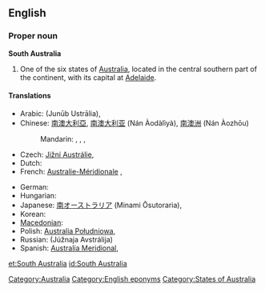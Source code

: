 {{wikipedia}}
==English==

===Proper noun===
'''South Australia'''

# One of the six states of [[Australia]], located in the central southern part of the continent, with its capital at [[Adelaide]].

====Translations====
{{trans-top|state of Australia}}
* Arabic: {{Arab|[[جنوب أستراليا]]}} (Junūb Ustrālia), {{t|ar|جنوب أستراليا|f|tr=junuub 'ustraalia|sc=Arab}}
* Chinese: [[南澳大利亞]], [[南澳大利亚]] (Nán Àodàlìyà), [[南澳洲]] (Nán Àozhōu)
*: Mandarin: {{t|zh|南澳大利亞|sc=Hani}}, {{t|zh|南澳大利亚|tr=Nán Àodàlìyà|sc=Hani}}, {{t|zh|南澳洲|sc=Hani}}, {{t|zh|南澳洲|tr=Nán Àozhōu|sc=Hani}}
* Czech: [[Jižní Austrálie]], {{t|cs|Jižní Austrálie|f}}
* Dutch: {{t+|nl|Zuid-Australië}}
* French: [[Australie-Méridionale]] {{f}}, {{t|fr|Australie-Méridionale|f}}
{{trans-mid}}
* German: {{t|de|South Australia|n}}
* Hungarian: {{t|hu|Dél-Ausztrália}}
* Japanese: [[南オーストラリア]] (Minami Ōsutoraria), {{t|ja|南オーストラリア|tr=Minami Ōsutoraria|sc=Jpan}}
* Korean: {{t|ko|사우스 오스트 레일 리아|tr=Sauseu Oseuteureillia|sc=Kore}}
* [[Macedonian]]: {{t|mk|Јужна Австралија|f|tr=Júžna Avstrálija}}
* Polish: [[Australia Południowa]], {{t|pl|Australia Południowa|f}}
* Russian: {{t|ru|Южная Австралия|f}} (Júžnaja Avstrálija)
* Spanish: [[Australia Meridional]], {{t|es|Australia Meridional|f}}
{{trans-bottom}}

[[Category:Australia]]
[[Category:English eponyms]]
[[Category:States of Australia]]

[[et:South Australia]]
[[id:South Australia]]